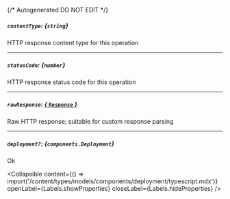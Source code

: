 {/* Autogenerated DO NOT EDIT  */}

##### `contentType`: *{`string`}*
HTTP response content type for this operation

---
##### `statusCode`: *{`number`}*
HTTP response status code for this operation

---
##### `rawResponse`: [*{ `Response` }*](https://developer.mozilla.org/en-US/docs/Web/API/Response)
Raw HTTP response; suitable for custom response parsing

---
##### `deployment?`: *{`components.Deployment`}*
Ok

<Collapsible content={() => import('/content/types/models/components/deployment/typescript.mdx')} openLabel={Labels.showProperties} closeLabel={Labels.hideProperties} />



